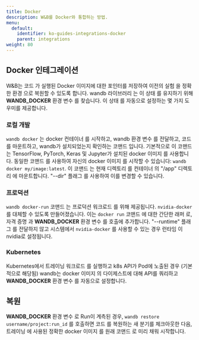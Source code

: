 ---
title: Docker
description: W&B를 Docker와 통합하는 방법.
menu:
  default:
    identifier: ko-guides-integrations-docker
    parent: integrations
weight: 80
---

## Docker 인테그레이션

W&B는 코드 가 실행된 Docker 이미지에 대한 포인터를 저장하여 이전의 실험 을 정확한 환경 으로 복원할 수 있도록 합니다. wandb 라이브러리 는 이 상태 를 유지하기 위해 **WANDB_DOCKER** 환경 변수 를 찾습니다. 이 상태 를 자동으로 설정하는 몇 가지 도우미를 제공합니다.

### 로컬 개발

`wandb docker` 는 docker 컨테이너 를 시작하고, wandb 환경 변수 를 전달하고, 코드 를 마운트하고, wandb가 설치되었는지 확인하는 코맨드 입니다. 기본적으로 이 코맨드 는 TensorFlow, PyTorch, Keras 및 Jupyter가 설치된 docker 이미지 를 사용합니다. 동일한 코맨드 를 사용하여 자신의 docker 이미지 를 시작할 수 있습니다: `wandb docker my/image:latest`. 이 코맨드 는 현재 디렉토리 를 컨테이너 의 "/app" 디렉토리 에 마운트합니다. "--dir" 플래그 를 사용하여 이를 변경할 수 있습니다.

### 프로덕션

`wandb docker-run` 코맨드 는 프로덕션 워크로드 를 위해 제공됩니다. `nvidia-docker` 를 대체할 수 있도록 만들어졌습니다. 이는 `docker run` 코맨드 에 대한 간단한 래퍼 로, 자격 증명 과 **WANDB_DOCKER** 환경 변수 를 호출에 추가합니다. "--runtime" 플래그 를 전달하지 않고 시스템에서 `nvidia-docker` 를 사용할 수 있는 경우 런타임 이 nvidia로 설정됩니다.

### Kubernetes

Kubernetes에서 트레이닝 워크로드 를 실행하고 k8s API가 Pod에 노출된 경우 (기본적으로 해당됨) wandb는 docker 이미지 의 다이제스트에 대해 API를 쿼리하고 **WANDB_DOCKER** 환경 변수 를 자동으로 설정합니다.

## 복원

**WANDB_DOCKER** 환경 변수 로 Run이 계측된 경우, `wandb restore username/project:run_id` 를 호출하면 코드 를 복원하는 새 분기를 체크아웃한 다음, 트레이닝 에 사용된 정확한 docker 이미지 를 원래 코맨드 로 미리 채워 시작합니다.
